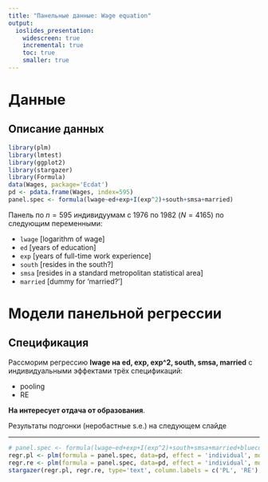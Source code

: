 ```yaml
---
title: "Панельные данные: Wage equation"
output:
  ioslides_presentation:
    widescreen: true
    incremental: true
    toc: true
    smaller: true
---
```


# Данные

## Описание данных

```r
library(plm)
library(lmtest)
library(ggplot2)
library(stargazer)
library(Formula)
data(Wages, package='Ecdat')
pd <- pdata.frame(Wages, index=595)
panel.spec <- formula(lwage~ed+exp+I(exp^2)+south+smsa+married)
```

Панель по $n=595$ индивидуумам с 1976 по 1982 ($N=4165$) по следующим переменными:

- `lwage` [logarithm of wage]
- `ed` [years of education]
- `exp` [years of full-time work experience]
- `south` [resides in the south?]
- `smsa` [resides in a standard metropolitan statistical area]
- `married` [dummy for 'married?']

# Модели панельной регрессии

## Спецификация

Рассморим регрессию **lwage на ed, exp, exp^2, south, smsa, married** с индивидуальными эффектами трёх спецификаций:

- pooling
- RE

**На интересует отдача от образования**.

 Результаты подгонки (неробастные s.e.) на следующем слайде

---


```r
# panel.spec <- formula(lwage~ed+exp+I(exp^2)+south+smsa+married+bluecol)
regr.pl <- plm(formula = panel.spec, data=pd, effect = 'individual', model='pooling')
regr.re <- plm(formula = panel.spec, data=pd, effect = 'individual', model='random')
stargazer(regr.pl, regr.re, type='text', column.labels = c('PL', 'RE'), df=FALSE )
```